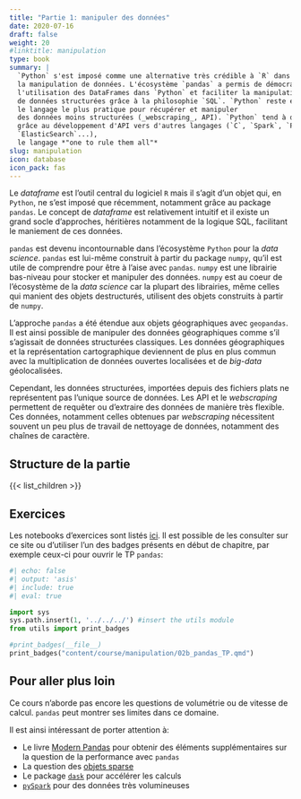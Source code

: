 ```yaml
---
title: "Partie 1: manipuler des données"
date: 2020-07-16
draft: false
weight: 20
#linktitle: manipulation
type: book
summary: |
  `Python` s'est imposé comme une alternative très crédible à `R` dans
  la manipulation de données. L'écosystème `pandas` a permis de démocratiser
  l'utilisation des DataFrames dans `Python` et faciliter la manipulation
  de données structurées grâce à la philosophie `SQL`. `Python` reste également
  le langage le plus pratique pour récupérer et manipuler
  des données moins structurées (_webscraping_, API). `Python` tend à devenir,
  grâce au développement d'API vers d'autres langages (`C`, `Spark`, `Postgres`,
  `ElasticSearch`...),
  le langage *"one to rule them all"*
slug: manipulation
icon: database
icon_pack: fas
---
```


Le *dataframe* est l'outil central du logiciel `R` mais il s'agit d'un objet qui, en `Python`, ne s'est
imposé que récemment, notamment grâce au package `pandas`. Le concept de *dataframe* est relativement 
intuitif et il existe un grand socle d'approches, héritières notamment de la logique SQL, 
facilitant le maniement de ces données.

`pandas` est devenu incontournable dans l'écosystème `Python` pour la *data science*. 
`pandas` est lui-même construit à partir du package `numpy`, qu'il est utile de comprendre
pour être à l'aise avec `pandas`. `numpy` est une librairie bas-niveau 
pour stocker et manipuler des données. 
`numpy` est au coeur de l'écosystème de la *data science* car la plupart des librairies, même celles
qui manient des objets destructurés,
utilisent des objets construits à partir de `numpy`. 

L'approche `pandas` a été étendue aux objets géographiques avec `geopandas`.
Il est ainsi possible de manipuler des données géographiques comme s'il
s'agissait de données structurées classiques. Les données géographiques et
la représentation cartographique deviennent de plus en plus commun avec
la multiplication de données ouvertes localisées et de *big-data* géolocalisées.

Cependant, les données structurées, importées depuis des fichiers plats
ne représentent pas l'unique source de données. Les API et le *webscraping*
permettent de requêter ou d'extraire 
des données de manière très flexible. Ces données, notamment
celles obtenues par *webscraping* nécessitent souvent un peu plus de travail
de nettoyage de données, notamment des chaînes de caractère. 

## Structure de la partie


{{< list_children >}}

## Exercices

Les notebooks d'exercices sont listés [ici](listetp). Il est
possible de les consulter sur ce site ou d'utiliser l'un des
badges présents en début de chapitre, par exemple
ceux-ci pour ouvrir le TP `pandas`:

::: {.cell .markdown}
```python
#| echo: false
#| output: 'asis'
#| include: true
#| eval: true

import sys
sys.path.insert(1, '../../../') #insert the utils module
from utils import print_badges

#print_badges(__file__)
print_badges("content/course/manipulation/02b_pandas_TP.qmd")
```
:::


## Pour aller plus loin

Ce cours n'aborde pas encore les questions de volumétrie ou de vitesse de 
calcul. `pandas` peut montrer ses limites dans ce domaine. 

Il est ainsi intéressant de porter attention à:

* Le livre [Modern Pandas](https://tomaugspurger.github.io/modern-1-intro.html)
pour obtenir des éléments supplémentaires sur la question de la performance
avec `pandas`
* La question des
[objets sparse](https://chrisalbon.com/machine_learning/vectors_matrices_and_arrays/create_a_sparse_matrix/)
* Le package [`dask`](https://dask.org/) pour accélérer les calculs
* [`pySpark`](https://spark.apache.org/docs/latest/api/python/index.html) pour des données très volumineuses



